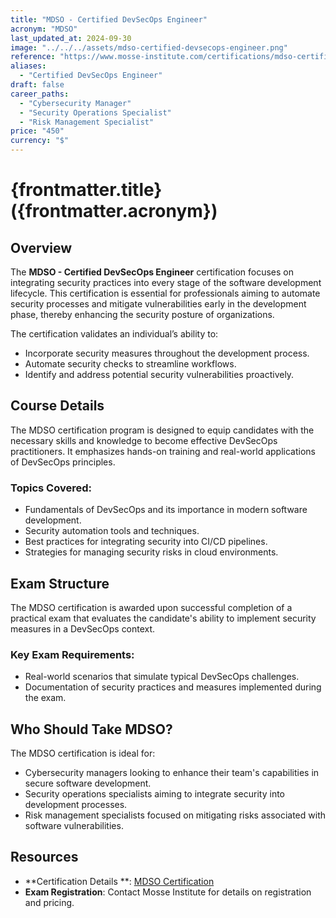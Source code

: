 ```yaml
---
title: "MDSO - Certified DevSecOps Engineer"
acronym: "MDSO"
last_updated_at: 2024-09-30
image: "../../../assets/mdso-certified-devsecops-engineer.png"
reference: "https://www.mosse-institute.com/certifications/mdso-certified-devsecops-engineer.html"
aliases:
  - "Certified DevSecOps Engineer"
draft: false
career_paths:
  - "Cybersecurity Manager"
  - "Security Operations Specialist"
  - "Risk Management Specialist"
price: "450"
currency: "$"
---
```


# {frontmatter.title} ({frontmatter.acronym})

## Overview

The **MDSO - Certified DevSecOps Engineer** certification focuses on integrating security practices into every stage of
the software development lifecycle. This certification is essential for professionals aiming to automate security
processes and mitigate vulnerabilities early in the development phase, thereby enhancing the security posture of
organizations.

The certification validates an individual’s ability to:

- Incorporate security measures throughout the development process.
- Automate security checks to streamline workflows.
- Identify and address potential security vulnerabilities proactively.

## Course Details

The MDSO certification program is designed to equip candidates with the necessary skills and knowledge to become
effective DevSecOps practitioners. It emphasizes hands-on training and real-world applications of DevSecOps principles.

### Topics Covered:

- Fundamentals of DevSecOps and its importance in modern software development.
- Security automation tools and techniques.
- Best practices for integrating security into CI/CD pipelines.
- Strategies for managing security risks in cloud environments.

## Exam Structure

The MDSO certification is awarded upon successful completion of a practical exam that evaluates the candidate's ability
to implement security measures in a DevSecOps context.

### Key Exam Requirements:

- Real-world scenarios that simulate typical DevSecOps challenges.
- Documentation of security practices and measures implemented during the exam.

## Who Should Take MDSO?

The MDSO certification is ideal for:

- Cybersecurity managers looking to enhance their team's capabilities in secure software development.
- Security operations specialists aiming to integrate security into development processes.
- Risk management specialists focused on mitigating risks associated with software vulnerabilities.

## Resources

- **Certification Details
  **: [MDSO Certification](https://www.mosse-institute.com/certifications/mdso-certified-devsecops-engineer.html)
- **Exam Registration**: Contact Mosse Institute for details on registration and pricing.